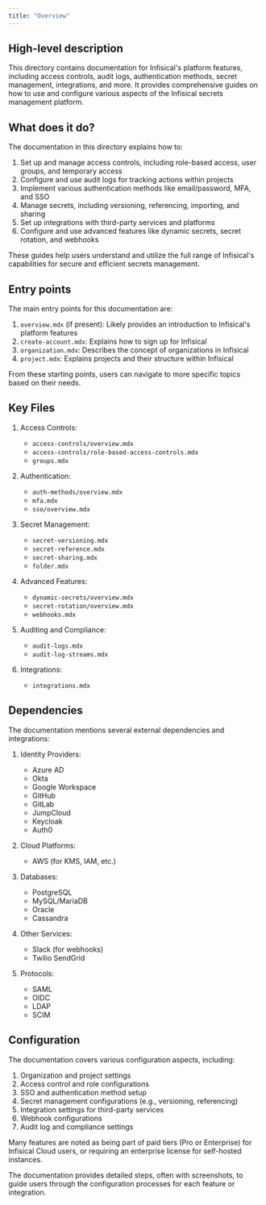 ```yaml
---
title: "Overview"
---
```


## High-level description

This directory contains documentation for Infisical's platform features, including access controls, audit logs, authentication methods, secret management, integrations, and more. It provides comprehensive guides on how to use and configure various aspects of the Infisical secrets management platform.

## What does it do?

The documentation in this directory explains how to:

1. Set up and manage access controls, including role-based access, user groups, and temporary access
2. Configure and use audit logs for tracking actions within projects
3. Implement various authentication methods like email/password, MFA, and SSO
4. Manage secrets, including versioning, referencing, importing, and sharing
5. Set up integrations with third-party services and platforms
6. Configure and use advanced features like dynamic secrets, secret rotation, and webhooks

These guides help users understand and utilize the full range of Infisical's capabilities for secure and efficient secrets management.

## Entry points

The main entry points for this documentation are:

1. `overview.mdx` (if present): Likely provides an introduction to Infisical's platform features
2. `create-account.mdx`: Explains how to sign up for Infisical
3. `organization.mdx`: Describes the concept of organizations in Infisical
4. `project.mdx`: Explains projects and their structure within Infisical

From these starting points, users can navigate to more specific topics based on their needs.

## Key Files

1. Access Controls:
   - `access-controls/overview.mdx`
   - `access-controls/role-based-access-controls.mdx`
   - `groups.mdx`

2. Authentication:
   - `auth-methods/overview.mdx`
   - `mfa.mdx`
   - `sso/overview.mdx`

3. Secret Management:
   - `secret-versioning.mdx`
   - `secret-reference.mdx`
   - `secret-sharing.mdx`
   - `folder.mdx`

4. Advanced Features:
   - `dynamic-secrets/overview.mdx`
   - `secret-rotation/overview.mdx`
   - `webhooks.mdx`

5. Auditing and Compliance:
   - `audit-logs.mdx`
   - `audit-log-streams.mdx`

6. Integrations:
   - `integrations.mdx`

## Dependencies

The documentation mentions several external dependencies and integrations:

1. Identity Providers: 
   - Azure AD
   - Okta
   - Google Workspace
   - GitHub
   - GitLab
   - JumpCloud
   - Keycloak
   - Auth0

2. Cloud Platforms:
   - AWS (for KMS, IAM, etc.)

3. Databases:
   - PostgreSQL
   - MySQL/MariaDB
   - Oracle
   - Cassandra

4. Other Services:
   - Slack (for webhooks)
   - Twilio SendGrid

5. Protocols:
   - SAML
   - OIDC
   - LDAP
   - SCIM

## Configuration

The documentation covers various configuration aspects, including:

1. Organization and project settings
2. Access control and role configurations
3. SSO and authentication method setup
4. Secret management configurations (e.g., versioning, referencing)
5. Integration settings for third-party services
6. Webhook configurations
7. Audit log and compliance settings

Many features are noted as being part of paid tiers (Pro or Enterprise) for Infisical Cloud users, or requiring an enterprise license for self-hosted instances.

The documentation provides detailed steps, often with screenshots, to guide users through the configuration processes for each feature or integration.